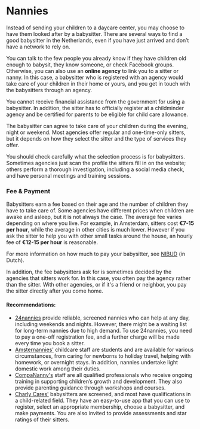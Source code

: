 # Nannies 
Instead of sending your children to a daycare center, you may choose to have them looked after by a babysitter. There are several ways to find a good babysitter in the Netherlands, even if you have just arrived and don’t have a network to rely on. 

You can talk to the few people you already know if they have children old enough to babysit, they know someone, or check Facebook groups. Otherwise, you can also use an **online agency** to link you to a sitter or nanny. In this case, a babysitter who is registered with an agency would take care of your children in their home or yours, and you get in touch with the babysitters through an agency.

<callout>
  You cannot receive financial assistance from the government for using a babysitter. In addition, the sitter has to officially register at a childminder agency and be certified for parents to be eligible for child care allowance.
</callout>

The babysitter can agree to take care of your children during the evening, night or weekend. Most agencies offer regular and one-time-only sitters, but it depends on how they select the sitter and the type of services they offer. 

You should check carefully what the selection process is for babysitters. Sometimes agencies just scan the profile the sitters fill in on the website; others perform a thorough investigation, including a social media check, and have personal meetings and training sessions.

### Fee & Payment 
Babysitters earn a fee based on their age and the number of children they have to take care of. Some agencies have different prices when children are awake and asleep, but it is not always the case. The average fee varies depending on where you live. For example, in Amsterdam, sitters cost **€7-15 per hour**, while the average in other cities is much lower. However if you ask the sitter to help you with other small tasks around the house, an hourly fee of **€12-15 per hour** is reasonable.

For more information on how much to pay your babysitter, see [NIBUD](https://www.nibud.nl/consumenten/hoeveel-betaal-ik-de-oppas/) (in Dutch). 

In addition, the fee babysitters ask for is sometimes decided by the agencies that sitters work for. In this case, you often pay the agency rather than the sitter. With other agencies, or if it's a friend or neighbor, you pay the sitter directly after you come home. 

#### Recommendations:

- [24nannies](https://www.24nannies.nl/) provide reliable, screened nannies who can help at any day, including weekends and nights. However, there might be a waiting list for long-term nannies due to high demand. To use 24nannies, you need to pay a one-off registration fee, and a further charge will be made every time you book a sitter.
- [Amsternannies'](https://amsternannies.nl/) childcare staff are students and are available for various circumstances, from caring for newborns to holiday travel, helping with homework, or overnight stays. In addition, nannies undertake light domestic work among their duties.
- [CompaNanny's](http://www.compananny.com/nl) staff are all qualified professionals who receive ongoing training in supporting children’s growth and development. They also provide parenting guidance through workshops and courses.
- [Charly Cares'](https://www.charlycares.com/en) babysitters are screened, and most have qualifications in a child-related field. They have an easy-to-use app that you can use to register, select an appropriate membership, choose a babysitter, and make payments. You are also invited to provide assessments and star ratings of their sitters.

